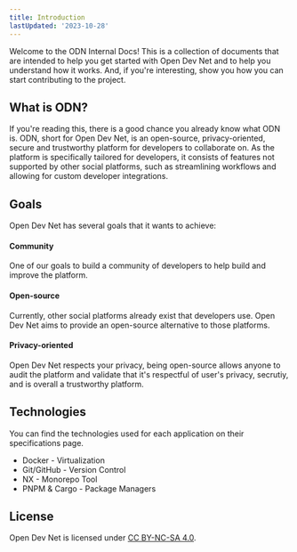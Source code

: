 ```yaml
---
title: Introduction
lastUpdated: '2023-10-28'
---
```


<Alert
  type="danger"
  label="In Progress"
  content="This is a work in progress. Please check back often for updates."
/>

Welcome to the ODN Internal Docs! This is a collection of documents that are intended to help you get started with Open Dev Net and to help you understand how it works. And, if you're interesting, show you how you can start contributing to the project.

## What is ODN?

If you're reading this, there is a good chance you already know what ODN is. ODN, short for Open Dev Net, is an open-source, privacy-oriented, secure and trustworthy platform for developers to collaborate on. As the platform is specifically tailored for developers, it consists of features not supported by other social platforms, such as streamlining workflows and allowing for custom developer integrations.

## Goals

Open Dev Net has several goals that it wants to achieve:

#### Community

One of our goals to build a community of developers to help build and improve the platform.

#### Open-source

Currently, other social platforms already exist that developers use. Open Dev Net aims to provide an open-source alternative to those platforms.

#### Privacy-oriented

Open Dev Net respects your privacy, being open-source allows anyone to audit the platform and validate that it's respectful of user's privacy, secrutiy, and is overall a trustworthy platform.

## Technologies

You can find the technologies used for each application on their specifications page.

- Docker - Virtualization
- Git/GitHub - Version Control
- NX - Monorepo Tool
- PNPM & Cargo - Package Managers

## License

Open Dev Net is licensed under [CC BY-NC-SA 4.0](https://creativecommons.org/licenses/by-nc-sa/4.0/).
